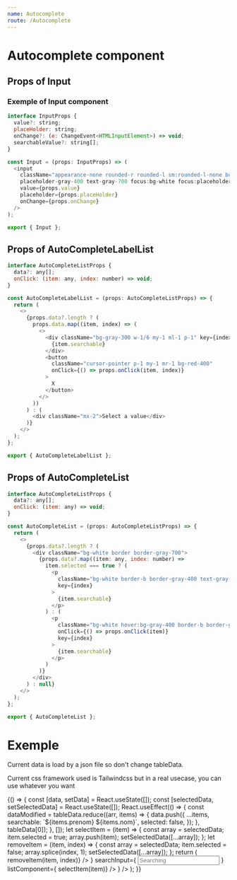 ```yaml
---
name: Autocomplete
route: /Autocomplete
---
```


# Autocomplete component


## Props of Input

<Props of={Input} />

### Exemple of Input component

```javascript
interface InputProps {
  value?: string;
  placeHolder: string;
  onChange?: (e: ChangeEvent<HTMLInputElement>) => void;
  searchableValue?: string[];
}

const Input = (props: InputProps) => (
  <input
    className="appearance-none rounded-r rounded-l sm:rounded-l-none border border-gray-400 border-b block pl-8 pr-6 py-2 flex-1 bg-white text-sm 
    placeholder-gray-400 text-gray-700 focus:bg-white focus:placeholder-gray-600 focus:text-gray-700 focus:outline-none"
    value={props.value}
    placeholder={props.placeHolder}
    onChange={props.onChange}
  />
);

export { Input };
```

## Props of AutoCompleteLabelList

<Props of={AutoCompleteLabelList} />

```javascript
interface AutoCompleteListProps {
  data?: any[];
  onClick: (item: any, index: number) => void;
}

const AutoCompleteLabelList = (props: AutoCompleteListProps) => {
  return (
    <>
      {props.data?.length ? (
        props.data.map((item, index) => (
          <>
            <div className="bg-gray-300 w-1/6 my-1 ml-1 p-1" key={index}>
              {item.searchable}
            </div>
            <button
              className="cursor-pointer p-1 my-1 mr-1 bg-red-400"
              onClick={() => props.onClick(item, index)}
            >
              X
            </button>
          </>
        ))
      ) : (
        <div className="mx-2">Select a value</div>
      )}
    </>
  );
};

export { AutoCompleteLabelList };
```

## Props of AutoCompleteList

<Props of={AutoCompleteList} />

```javascript
interface AutoCompleteListProps {
  data?: any[];
  onClick: (item: any) => void;
}

const AutoCompleteList = (props: AutoCompleteListProps) => {
  return (
    <>
      {props.data?.length ? (
        <div className="bg-white border border-gray-700">
          {props.data?.map((item: any, index: number) =>
            item.selected === true ? (
              <p
                className="bg-white border-b border-gray-400 text-gray-400 p-2"
                key={index}
              >
                {item.searchable}
              </p>
            ) : (
              <p
                className="bg-white hover:bg-gray-400 border-b border-gray-400 p-2 cursor-pointer"
                onClick={() => props.onClick(item)}
                key={index}
              >
                {item.searchable}
              </p>
            )
          )}
        </div>
      ) : null}
    </>
  );
};

export { AutoCompleteList };
```

# Exemple

Current data is load by a json file so don't change tableData.

Current css framework used is Tailwindcss but in a real usecase, you can use whatever you want

<Playground>
  {() => {
    const [data, setData] = React.useState([]);
    const [selectedData, setSelectedData] = React.useState([]);
    React.useEffect(() => {
      const dataModified = tableData.reduce((arr, items) => {
        data.push({
          ...items,
          searchable: `${items.prenom} ${items.nom}`,
          selected: false,
        });
      }, tableData[0]);
    }, []);
    let selectItem = (item) => {
      const array = selectedData;
      item.selected = true;
      array.push(item);
      setSelectedData([...array]);
    };
    let removeItem = (item, index) => {
      const array = selectedData;
      item.selected = false;
      array.splice(index, 1);
      setSelectedData([...array]);
    };
    return (
      <AutocompleteSelect
        items={data}
        class="flex flex-wrap w-full py-2"
        selectedItems={selectedData}
        Label={
          <AutoCompleteLabelList
            onClick={(item, index) => removeItem(item, index)}
          />
        }
        searchInput={
          <Input placeHolder="Searching" searchableValue={["searchable"]} />
        }
        listComponent={
          <AutoCompleteList onClick={(item) => selectItem(item)} />
        }
      />
    );
  }}
</Playground>
